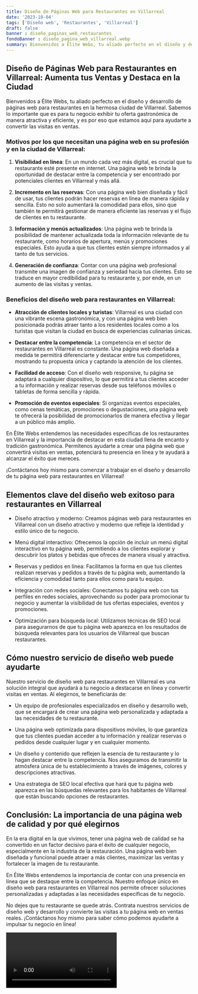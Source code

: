 ```yaml
---
title: Diseño de Páginas Web para Restaurantes en Villarreal
date: '2023-10-04'
tags: ['Diseño web', 'Restaurantes', 'Villarreal']
draft: false
banner : diseño_paginas_web_restaurantes
fondoBanner : diseño_pagina_web_villarreal.webp
summary: Bienvenidos a Élite Webs, tu aliado perfecto en el diseño y desarrollo de páginas web para restaurantes en la hermosa ciudad de Villarreal. Sabemos lo importante que es para tu negocio exhibir tu oferta gastronómica de manera atractiva y eficiente, y es por eso que estamos aquí para ayudarte a convertir las visitas en ventas.
---
```


## Diseño de Páginas Web para Restaurantes en Villarreal: Aumenta tus Ventas y Destaca en la Ciudad

Bienvenidos a Élite Webs, tu aliado perfecto en el diseño y desarrollo de páginas web para restaurantes en la hermosa ciudad de Villarreal. Sabemos lo importante que es para tu negocio exhibir tu oferta gastronómica de manera atractiva y eficiente, y es por eso que estamos aquí para ayudarte a convertir las visitas en ventas.

### Motivos por los que necesitan una página web en su profesión y en la ciudad de Villarreal:

1. **Visibilidad en línea**: En un mundo cada vez más digital, es crucial que tu restaurante esté presente en internet. Una página web te brinda la oportunidad de destacar entre la competencia y ser encontrado por potenciales clientes en Villarreal y más allá.

2. **Incremento en las reservas**: Con una página web bien diseñada y fácil de usar, tus clientes podrán hacer reservas en línea de manera rápida y sencilla. Esto no solo aumentará la comodidad para ellos, sino que también te permitirá gestionar de manera eficiente las reservas y el flujo de clientes en tu restaurante.

3. **Información y menús actualizados**: Una página web te brinda la posibilidad de mantener actualizada toda la información relevante de tu restaurante, como horarios de apertura, menús y promociones especiales. Esto ayuda a que tus clientes estén siempre informados y al tanto de tus servicios.

4. **Generación de confianza**: Contar con una página web profesional transmite una imagen de confianza y seriedad hacia tus clientes. Esto se traduce en mayor credibilidad para tu restaurante y, por ende, en un aumento de las visitas y ventas.

### Beneficios del diseño web para restaurantes en Villarreal:

- **Atracción de clientes locales y turistas**: Villarreal es una ciudad con una vibrante escena gastronómica, y con una página web bien posicionada podrás atraer tanto a los residentes locales como a los turistas que visitan la ciudad en busca de experiencias culinarias únicas.

- **Destacar entre la competencia**: La competencia en el sector de restaurantes en Villarreal es constante. Una página web diseñada a medida te permitirá diferenciarte y destacar entre tus competidores, mostrando tu propuesta única y captando la atención de los clientes.

- **Facilidad de acceso**: Con el diseño web responsive, tu página se adaptará a cualquier dispositivo, lo que permitirá a tus clientes acceder a tu información y realizar reservas desde sus teléfonos móviles o tabletas de forma sencilla y rápida.

- **Promoción de eventos especiales**: Si organizas eventos especiales, como cenas temáticas, promociones o degustaciones, una página web te ofrecerá la posibilidad de promocionarlos de manera efectiva y llegar a un público más amplio.

En Élite Webs entendemos las necesidades específicas de los restaurantes en Villarreal y la importancia de destacar en esta ciudad llena de encanto y tradición gastronómica. Permítenos ayudarte a crear una página web que convertirá visitas en ventas, potenciará tu presencia en línea y te ayudará a alcanzar el éxito que mereces.

¡Contáctanos hoy mismo para comenzar a trabajar en el diseño y desarrollo de tu página web para restaurantes en Villarreal!

<GifSeo />

<Cta />

## Elementos clave del diseño web exitoso para restaurantes en Villarreal

- Diseño atractivo y moderno: Creamos páginas web para restaurantes en Villarreal con un diseño atractivo y moderno que refleje la identidad y estilo único de tu negocio.

- Menú digital interactivo: Ofrecemos la opción de incluir un menú digital interactivo en tu página web, permitiendo a los clientes explorar y descubrir los platos y bebidas que ofreces de manera visual y atractiva.

- Reservas y pedidos en línea: Facilitamos la forma en que tus clientes realizan reservas y pedidos a través de tu página web, aumentando la eficiencia y comodidad tanto para ellos como para tu equipo.

- Integración con redes sociales: Conectamos tu página web con tus perfiles en redes sociales, aprovechando su poder para promocionar tu negocio y aumentar la visibilidad de tus ofertas especiales, eventos y promociones.

- Optimización para búsqueda local: Utilizamos técnicas de SEO local para asegurarnos de que tu página web aparezca en los resultados de búsqueda relevantes para los usuarios de Villarreal que buscan restaurantes.

## Cómo nuestro servicio de diseño web puede ayudarte

Nuestro servicio de diseño web para restaurantes en Villarreal es una solución integral que ayudará a tu negocio a destacarse en línea y convertir visitas en ventas. Al elegirnos, te beneficiarás de:

- Un equipo de profesionales especializados en diseño y desarrollo web, que se encargará de crear una página web personalizada y adaptada a las necesidades de tu restaurante.

- Una página web optimizada para dispositivos móviles, lo que garantiza que tus clientes puedan acceder a tu información y realizar reservas o pedidos desde cualquier lugar y en cualquier momento.

- Un diseño y contenido que reflejen la esencia de tu restaurante y lo hagan destacar entre la competencia. Nos aseguramos de transmitir la atmósfera única de tu establecimiento a través de imágenes, colores y descripciones atractivas.

- Una estrategia de SEO local efectiva que hará que tu página web aparezca en las búsquedas relevantes para los habitantes de Villarreal que están buscando opciones de restaurantes.

## Conclusión: La importancia de una página web de calidad y por qué elegirnos

En la era digital en la que vivimos, tener una página web de calidad se ha convertido en un factor decisivo para el éxito de cualquier negocio, especialmente en la industria de la restauración. Una página web bien diseñada y funcional puede atraer a más clientes, maximizar las ventas y fortalecer la imagen de tu restaurante.

En Élite Webs entendemos la importancia de contar con una presencia en línea que se destaque entre la competencia. Nuestro enfoque único en diseño web para restaurantes en Villarreal nos permite ofrecer soluciones personalizadas y adaptadas a las necesidades específicas de tu negocio.

No dejes que tu restaurante se quede atrás. Contrata nuestros servicios de diseño web y desarrollo y convierte las visitas a tu página web en ventas reales. ¡Contáctanos hoy mismo para saber cómo podemos ayudarte a impulsar tu negocio en línea!

<Video />

<CtaBot job='Restaurantes' city='Villarreal'/>

<Gmaps query='Villarreal+españa+maps' />